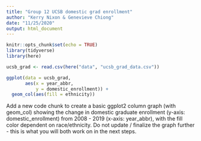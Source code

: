 ```yaml
---
title: "Group 12 UCSB domestic grad enrollment"
author: "Kerry Nixon & Genevieve Chiong"
date: "11/25/2020"
output: html_document
---
```


```r
knitr::opts_chunk$set(echo = TRUE)
library(tidyverse)
library(here)
```

```r
ucsb_grad <- read.csv(here("data", "ucsb_grad_data.csv"))
```


```r
ggplot(data = ucsb_grad,
       aes(x = year_abbr,
           y = domestic_enrollment)) +
  geom_col(aes(fill = ethnicity))
```
Add a new code chunk to create a basic ggplot2 column graph (with geom_col) showing the change in domestic graduate enrollment (y-axis: domestic_enrollment) from 2008 - 2019 (x-axis: year_abbr), with the fill color dependent on race/ethnicity. Do not update / finalize the graph further - this is what you will both work on in the next steps. 
